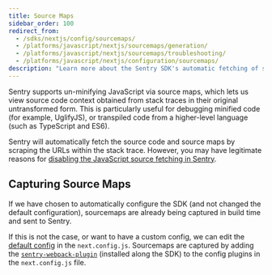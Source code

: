 ```yaml
---
title: Source Maps
sidebar_order: 100
redirect_from:
  - /sdks/nextjs/config/sourcemaps/
  - /platforms/javascript/nextjs/sourcemaps/generation/
  - /platforms/javascript/nextjs/sourcemaps/troubleshooting/
  - /platforms/javascript/nextjs/configuration/sourcemaps/
description: "Learn more about the Sentry SDK's automatic fetching of source code and source maps by scraping the URLs within the stack trace."
---
```


Sentry supports un-minifying JavaScript via source maps, which lets us view source code context obtained from stack traces in their original untransformed form. This is particularly useful for debugging minified code (for example, UglifyJS), or transpiled code from a higher-level language (such as TypeScript and ES6).

<Note>

Sentry will automatically fetch the source code and source maps by scraping the URLs within the stack trace. However, you may have legitimate reasons for [disabling the JavaScript source fetching in Sentry](https://blog.sentry.io/2018/07/17/source-code-fetching).

</Note>

## Capturing Source Maps

If we have chosen to automatically configure the SDK (and not changed the default configuration), sourcemaps are already being captured in build time and sent to Sentry.

If this is not the case, or want to have a custom config, we can edit the [default config](/platforms/javascript/guides/nextjs/#manual-configuration) in the `next.config.js`.
Sourcemaps are captured by adding the [`sentry-webpack-plugin`](https://github.com/getsentry/sentry-webpack-plugin) (installed along the SDK) to the config plugins in the `next.config.js` file.
